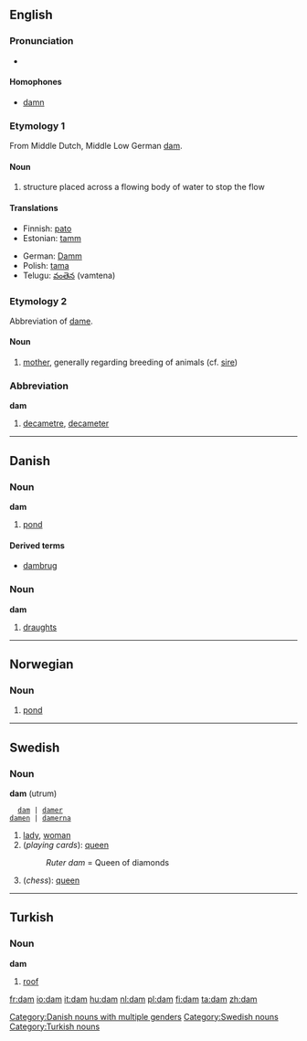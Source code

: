 ==English==
===Pronunciation===
*{{IPA|/dæm/}}

====Homophones====
*[[damn]]

===Etymology 1===
From Middle Dutch, Middle Low German [[dam]].

====Noun====
{{en-noun|dam|dams}}
# structure placed across a flowing body of water to stop the flow

====Translations====
{{top}}
*Finnish: [[pato]]
*Estonian: [[tamm]]
{{mid}}
*German: [[Damm]] {{m}}
*Polish: [[tama#Polish|tama]] {{f}}
*Telugu: [[వంతెన]] (vamtena)
{{bottom}}

===Etymology 2===
Abbreviation of [[dame]].

====Noun====
{{en-noun|dam|dams}}
# [[mother]], generally regarding breeding of animals (cf. [[sire]])

===Abbreviation===
'''dam'''
# [[decametre]], [[decameter]]


----

==Danish==
===Noun===
'''dam''' {{c}}

# [[pond]]

====Derived terms====
*[[dambrug]] {{n}}

===Noun===
'''dam''' {{n}}

# [[draughts]]


----
==Norwegian==
===Noun===
{{no-noun-m1|damm}}
#[[pond]]


----
==Swedish==
===Noun===
'''dam''' (utrum)
   [[dam]] | [[damer]]
 [[damen]] | [[damerna]]

#[[lady]], [[woman]]
#(''playing cards''): [[queen]]
#:''Ruter dam'' = Queen of diamonds
#(''chess''): [[queen]]


----

==Turkish==
===Noun===
'''dam'''
#[[roof]]

[[Category:Danish nouns with multiple genders]]
[[Category:Swedish nouns]]
[[Category:Turkish nouns]]

[[fr:dam]]
[[io:dam]]
[[it:dam]]
[[hu:dam]]
[[nl:dam]]
[[pl:dam]]
[[fi:dam]]
[[ta:dam]]
[[zh:dam]]